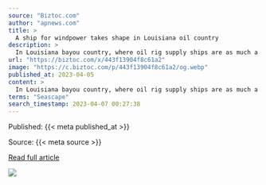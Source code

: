 ```yaml
---
source: "Biztoc.com"
author: "apnews.com"
title: >
  A ship for windpower takes shape in Louisiana oil country
description: >
  In Louisiana bayou country, where oil rig supply ships are as much a part of the waterside scenery as shrimp boats, a new kind of seagoing behemoth is taking shape that marks offshore wind power’s growing presence in the energy seascape. Louisiana shipbuildin…
url: "https://biztoc.com/x/443f13904f8c61a2"
image: "https://c.biztoc.com/p/443f13904f8c61a2/og.webp"
published_at: 2023-04-05
content: >
  In Louisiana bayou country, where oil rig supply ships are as much a part of the waterside scenery as shrimp boats, a new kind of seagoing behemoth is taking shape that marks offshore wind powers gro… [+317 chars]
terms: "Seascape"
search_timestamp: 2023-04-07 00:27:38
---
```



Published: {{< meta published_at >}}


Source: {{< meta source >}}


[Read full article]({{< meta url >}}){target='_blank'}



![](`r rmarkdown::metadata$image[1]`)
